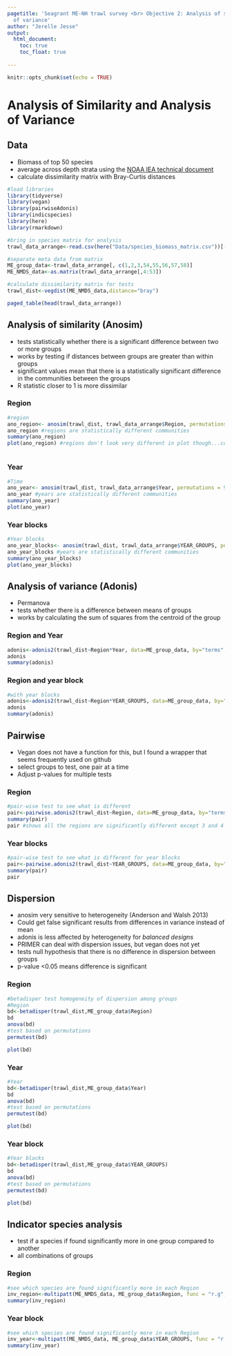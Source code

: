 ```yaml
---
pagetitle: 'Seagrant ME-NH trawl survey <br> Objective 2: Analysis of similarity and Analysis
  of variance'
author: "Jerelle Jesse"
output:
  html_document: 
    toc: true
    toc_float: true
    
---
```


```r
knitr::opts_chunk$set(echo = TRUE)
```

# Analysis of Similarity and Analysis of Variance

## Data

* Biomass of top 50 species
* average across depth strata using the [NOAA IEA technical document](https://noaa-edab.github.io/tech-doc/inshoresurvdat.html#data-analysis-29)
* calculate dissimilarity matrix with Bray-Curtis distances

```r
#load libraries
library(tidyverse)
library(vegan)
library(pairwiseAdonis)
library(indicspecies)
library(here)
library(rmarkdown)

#bring in species matrix for analysis
trawl_data_arrange<-read.csv(here("Data/species_biomass_matrix.csv"))[-1]

#separate meta data from matrix
ME_group_data<-trawl_data_arrange[, c(1,2,3,54,55,56,57,58)]
ME_NMDS_data<-as.matrix(trawl_data_arrange[,4:53])

#calculate dissimilarity matrix for tests
trawl_dist<-vegdist(ME_NMDS_data,distance="bray")

paged_table(head(trawl_data_arrange))

```

## Analysis of similarity (Anosim)

* tests statistically whether there is a significant difference between two or more groups
* works by testing if distances between groups are greater than within groups
* significant values mean that there is a statistically significant difference in the communities between the groups
* R statistic closer to 1 is more dissimilar

### Region
```r
#region
ano_region<- anosim(trawl_dist, trawl_data_arrange$Region, permutations = 999)
ano_region #regions are statistically different communities 
summary(ano_region)
plot(ano_region) #regions don't look very different in plot though...confidence bands all overlap



```

### Year
```r
#Time
ano_year<- anosim(trawl_dist, trawl_data_arrange$Year, permutations = 999)
ano_year #years are statistically different communities
summary(ano_year)
plot(ano_year)


```


### Year blocks
```r
#Year blocks
ano_year_blocks<- anosim(trawl_dist, trawl_data_arrange$YEAR_GROUPS, permutations = 999)
ano_year_blocks #years are statistically different communities
summary(ano_year_blocks)
plot(ano_year_blocks)
```


## Analysis of variance (Adonis)

* Permanova
* tests whether there is a difference between means of groups
* works by calculating the sum of squares from the centroid of the group

### Region and Year
```r
adonis<-adonis2(trawl_dist~Region*Year, data=ME_group_data, by="terms", permutations = 9999)
adonis
summary(adonis)

```

### Region and year block
```r
#with year blocks
adonis<-adonis2(trawl_dist~Region*YEAR_GROUPS, data=ME_group_data, by="terms", permutations = 9999)
adonis
summary(adonis)
```

## Pairwise

* Vegan does not have a function for this, but I found a wrapper that seems frequently used on github
* select groups to test, one pair at a time 
* Adjust p-values for multiple tests

### Region
```r
#pair-wise test to see what is different
pair<-pairwise.adonis2(trawl_dist~Region, data=ME_group_data, by="terms", permutations = 9999)
summary(pair)
pair #shows all the regions are significantly different except 3 and 4

```

### Year blocks
```r
#pair-wise test to see what is different for year blocks
pair<-pairwise.adonis2(trawl_dist~YEAR_GROUPS, data=ME_group_data, by="terms", permutations = 9999)
summary(pair)
pair
```

## Dispersion 

* anosim very sensitive to heterogeneity (Anderson and Walsh 2013)
* Could get false significant results from differences in variance instead of mean
* adonis is less affected by heterogeneity for *balanced designs* 
* PRIMER can deal with dispersion issues, but vegan does not yet
* tests null hypothesis that there is no difference in dispersion between groups
* p-value <0.05 means difference is significant

### Region
```r
#betadisper test homogeneity of dispersion among groups
#Region
bd<-betadisper(trawl_dist,ME_group_data$Region) 
bd
anova(bd) 
#test based on permutations
permutest(bd)

plot(bd)  

```

### Year
```r
#Year
bd<-betadisper(trawl_dist,ME_group_data$Year) 
bd
anova(bd) 
#test based on permutations
permutest(bd)

plot(bd)


```


### Year block
```r
#Year blocks
bd<-betadisper(trawl_dist,ME_group_data$YEAR_GROUPS) 
bd
anova(bd) 
#test based on permutations
permutest(bd)

plot(bd)
```

## Indicator species analysis

* test if a species if found significantly more in one group compared to another
* all combinations of groups

### Region
```r
#see which species are found significantly more in each Region
inv_region<-multipatt(ME_NMDS_data, ME_group_data$Region, func = "r.g", control = how(nperm=999))
summary(inv_region)

```

### Year block
```r
#see which species are found significantly more in each Region
inv_year<-multipatt(ME_NMDS_data, ME_group_data$YEAR_GROUPS, func = "r.g", control = how(nperm=999))
summary(inv_year)
```

